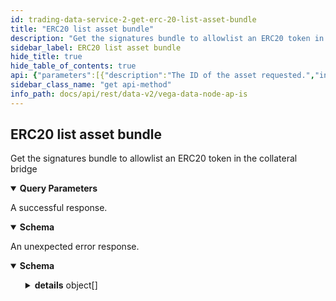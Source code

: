 ```yaml
---
id: trading-data-service-2-get-erc-20-list-asset-bundle
title: "ERC20 list asset bundle"
description: "Get the signatures bundle to allowlist an ERC20 token in the collateral bridge"
sidebar_label: ERC20 list asset bundle
hide_title: true
hide_table_of_contents: true
api: {"parameters":[{"description":"The ID of the asset requested.","in":"query","name":"assetId","required":false,"schema":{"type":"string"}}],"responses":{"200":{"content":{"application/json":{"schema":{"properties":{"assetSource":{"title":"The address of the asset on ethereum","type":"string"},"nonce":{"title":"The nonce, which is actually the internal reference for the proposal","type":"string"},"signatures":{"title":"The signatures bundle as hex encoded data, forward by 0x\ne.g: 0x + sig1 + sig2 + ... + sixN","type":"string"},"vegaAssetId":{"title":"The ID of the vega asset","type":"string"}},"title":"Response for the signature bundle to allowlist an ERC20 token in the collateral bridge","type":"object"}}},"description":"A successful response."},"default":{"content":{"application/json":{"schema":{"properties":{"code":{"format":"int32","type":"integer"},"details":{"items":{"additionalProperties":{},"properties":{"@type":{"type":"string"}},"type":"object"},"type":"array"},"message":{"type":"string"}},"type":"object"}}},"description":"An unexpected error response."}},"tags":["Trading Data Service (v2)"],"description":"Get the signatures bundle to allowlist an ERC20 token in the collateral bridge","operationId":"TradingDataService2_GetERC20ListAssetBundle","method":"get","path":"/api/v2/erc20/asset/list/bundle","servers":[{"url":"https://api.n06.testnet.vega.xyz"},{"url":"https://api.n07.testnet.vega.xyz"},{"url":"https://api.n08.testnet.vega.xyz"},{"url":"https://api.n09.testnet.vega.xyz"},{"url":"https://api.n10.testnet.vega.xyz"},{"url":"https://api.n11.testnet.vega.xyz"},{"url":"https://api.n12.testnet.vega.xyz"}],"info":{"title":"Vega data node APIs","version":"0.57.0"},"postman":{"name":"ERC20 list asset bundle","description":{"content":"Get the signatures bundle to allowlist an ERC20 token in the collateral bridge","type":"text/plain"},"url":{"path":["api","v2","erc20","asset","list","bundle"],"host":["{{baseUrl}}"],"query":[{"disabled":false,"description":{"content":"The ID of the asset requested.","type":"text/plain"},"key":"assetId","value":""}],"variable":[]},"header":[{"key":"Accept","value":"application/json"}],"method":"GET"}}
sidebar_class_name: "get api-method"
info_path: docs/api/rest/data-v2/vega-data-node-ap-is
---
```



## ERC20 list asset bundle



Get the signatures bundle to allowlist an ERC20 token in the collateral bridge

<details style={{"marginBottom":"1rem"}} data-collapsed={false} open={true}><summary style={{}}><strong>Query Parameters</strong></summary><div><ul><ParamsItem className={"paramsItem"} param={{"description":"The ID of the asset requested.","in":"query","name":"assetId","required":false,"schema":{"type":"string"}}}></ParamsItem></ul></div></details><div><ApiTabs><TabItem label={"200"} value={"200"}><div>

A successful response.

</div><div><MimeTabs groupId={"mime-type"}><TabItem label={"application/json"} value={"application/json"}><SchemaTabs groupId={"schema-tabs"}><TabItem label={"Schema"} value={"Schema"}><details style={{}} data-collapsed={false} open={true}><summary style={{"textAlign":"left"}}><strong>Schema</strong></summary><div style={{"textAlign":"left","marginLeft":"1rem"}}></div><ul style={{"marginLeft":"1rem"}}><SchemaItem collapsible={false} name={"assetSource"} required={false} schemaDescription={undefined} schemaName={"The address of the asset on ethereum"} qualifierMessage={undefined} defaultValue={undefined}></SchemaItem><SchemaItem collapsible={false} name={"nonce"} required={false} schemaDescription={undefined} schemaName={"The nonce, which is actually the internal reference for the proposal"} qualifierMessage={undefined} defaultValue={undefined}></SchemaItem><SchemaItem collapsible={false} name={"signatures"} required={false} schemaDescription={undefined} schemaName={"The signatures bundle as hex encoded data, forward by 0x\ne.g: 0x + sig1 + sig2 + ... + sixN"} qualifierMessage={undefined} defaultValue={undefined}></SchemaItem><SchemaItem collapsible={false} name={"vegaAssetId"} required={false} schemaDescription={undefined} schemaName={"The ID of the vega asset"} qualifierMessage={undefined} defaultValue={undefined}></SchemaItem></ul></details></TabItem><TabItem label={"Example (from schema)"} value={"Example (from schema)"}><ResponseSamples responseExample={"{\n  \"assetSource\": \"string\",\n  \"nonce\": \"string\",\n  \"signatures\": \"string\",\n  \"vegaAssetId\": \"string\"\n}"} language={"json"}></ResponseSamples></TabItem></SchemaTabs></TabItem></MimeTabs></div></TabItem><TabItem label={"default"} value={"default"}><div>

An unexpected error response.

</div><div><MimeTabs groupId={"mime-type"}><TabItem label={"application/json"} value={"application/json"}><SchemaTabs groupId={"schema-tabs"}><TabItem label={"Schema"} value={"Schema"}><details style={{}} data-collapsed={false} open={true}><summary style={{"textAlign":"left"}}><strong>Schema</strong></summary><div style={{"textAlign":"left","marginLeft":"1rem"}}></div><ul style={{"marginLeft":"1rem"}}><SchemaItem collapsible={false} name={"code"} required={false} schemaDescription={undefined} schemaName={"int32"} qualifierMessage={undefined} defaultValue={undefined}></SchemaItem><SchemaItem collapsible={true} className={"schemaItem"}><details style={{}}><summary style={{}}><strong>details</strong><span style={{"opacity":"0.6"}}> object[]</span></summary><div style={{"marginLeft":"1rem"}}><SchemaItem collapsible={false} name={"@type"} required={false} schemaDescription={undefined} schemaName={"string"} qualifierMessage={undefined} defaultValue={undefined}></SchemaItem></div></details></SchemaItem><SchemaItem collapsible={false} name={"message"} required={false} schemaDescription={undefined} schemaName={"string"} qualifierMessage={undefined} defaultValue={undefined}></SchemaItem></ul></details></TabItem><TabItem label={"Example (from schema)"} value={"Example (from schema)"}><ResponseSamples responseExample={"{\n  \"code\": 0,\n  \"details\": [\n    {\n      \"@type\": \"string\"\n    }\n  ],\n  \"message\": \"string\"\n}"} language={"json"}></ResponseSamples></TabItem></SchemaTabs></TabItem></MimeTabs></div></TabItem></ApiTabs></div>
      